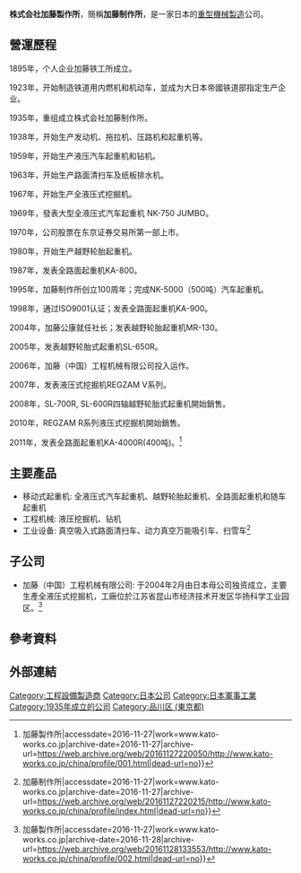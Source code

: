 {{Notability Unreferenced|time=2016-11-27T10:08:02+00:00}}
{{primarysources|time=2016-11-27T10:08:02+00:00}}
{{Otheruses|subject=一家總部位於東京都的重機械製造公司|other=一家位於岐阜県的金属部品製造公司|加藤製作所 (金屬部品)}}
{{Infobox company
| name = 株式会社加藤製作所<br />
 KATO WORKS CO.,LTD
| logo = KATO WORKS logo1.jpg
| type = [[上市公司|上市公司]]
| traded_as = {{Tyo|6390}}
| industry = 重工業
| fate = 
| predecessor = 加藤铁工所（成立於1895年）
| successor = <!-- or: | successors = -->
| foundation = 1935年1月
| founder = <!-- or: | founders = -->
| defunct = <!-- {{End date|YYYY|MM|DD}} -->
| location = {{JPN}}东京都品川区东大井1-9-37
| zip_code =  140-0011
| area_served = 全球
| key_people = 加藤公康（取缔役社长）
| products = 移动式起重机、工程机械和产业机械
| owner = <!-- or: | owners = -->
| capital =  2,935,890,000日圓
| num_employees = 
| num_employees_year = <!-- Year of num_employees data (if known) -->
| parent = 
| subsid = 加藤（中国）工程机械有限公司 
| homepage = http://www.kato-works.co.jp/
}}
'''株式会社加藤製作所'''，簡稱'''加藤制作所'''，是一家日本的[[重工業|重型機械製造]]公司。

== 營運歷程 ==
1895年，个人企业加藤铁工所成立。

1923年，开始制造铁道用内燃机和机动车，並成为大日本帝國铁道部指定生产企业。

1935年，重组成立株式会社加藤制作所。

1938年，开始生产发动机、拖拉机、压路机和起重机等。

1959年，开始生产液压汽车起重机和钻机。

1963年，开始生产路面清扫车及纸板排水机。

1967年，开始生产全液压式挖掘机。

1969年，發表大型全液压式汽车起重机 NK-750 JUMBO。

1970年，公司股票在东京证券交易所第一部上市。

1980年，开始生产越野轮胎起重机。

1987年，发表全路面起重机KA-800。

1995年，加藤制作所创立100周年；完成NK-5000（500吨）汽车起重机。

1998年，通过ISO9001认证；发表全路面起重机KA-900。

2004年，加藤公康就任社长；发表越野轮胎起重机MR-130。

2005年，发表越野轮胎式起重机SL-650R。

2006年，加藤（中国）工程机械有限公司投入运作。

2007年，发表液压式挖掘机REGZAM V系列。

2008年，SL-700R, SL-600R四轴越野轮胎式起重机開始銷售。

2010年，REGZAM R系列液压式挖掘机開始銷售。

2011年，发表全路面起重机KA-4000R(400吨)。<ref>{{Cite web|url=http://www.kato-works.co.jp/china/profile/001.html|title=公司历程 {{!}} 加藤製作所|accessdate=2016-11-27|work=www.kato-works.co.jp|archive-date=2016-11-27|archive-url=https://web.archive.org/web/20161127220050/http://www.kato-works.co.jp/china/profile/001.html|dead-url=no}}</ref>


== 主要產品 ==
* 移动式起重机: 全液压式汽车起重机、越野轮胎起重机、全路面起重机和随车起重机
* 工程机械: 液压挖掘机、钻机
* 工业设备: 真空吸入式路面清扫车、动力真空万能吸引车、扫雪车<ref>{{Cite web|url=http://www.kato-works.co.jp/china/profile/index.html|title=公司简介 {{!}} 加藤制作所|accessdate=2016-11-27|work=www.kato-works.co.jp|archive-date=2016-11-27|archive-url=https://web.archive.org/web/20161127220215/http://www.kato-works.co.jp/china/profile/index.html|dead-url=no}}</ref>

== 子公司 ==
* 加藤（中国）工程机械有限公司: 于2004年2月由日本母公司独资成立，主要生產全液压式挖掘机，工廠位於江苏省昆山市经济技术开发区华扬科学工业园区。<ref>{{Cite web|url=http://www.kato-works.co.jp/china/profile/002.html|title=加藤(中国)工程机械有限公司 {{!}} 加藤製作所|accessdate=2016-11-27|work=www.kato-works.co.jp|archive-date=2016-11-28|archive-url=https://web.archive.org/web/20161128133553/http://www.kato-works.co.jp/china/profile/002.html|dead-url=no}}</ref>

== 參考資料 ==
{{Reflist}}

== 外部連結 ==
{{Commons category|Kato Works Co.}}
[[Category:工程設備製造商|Category:工程設備製造商]]
[[Category:日本公司|Category:日本公司]]
[[Category:日本軍事工業|Category:日本軍事工業]]
[[Category:1935年成立的公司|Category:1935年成立的公司]]
[[Category:品川区_(東京都)|Category:品川区 (東京都)]]